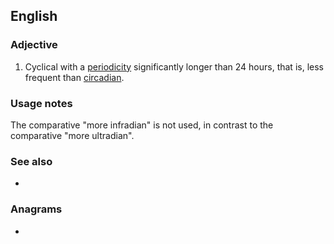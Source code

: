 ==English==

===Adjective===
{{en-adj|-}}

# Cyclical with a [[periodicity]] significantly longer than 24 hours, that is, less frequent than [[circadian]].

===Usage notes===
The comparative "more infradian" is not used, in contrast to the comparative "more ultradian".

===See also===
* {{l|en|ultradian}}

===Anagrams===
* {{anagrams|en|Afrindian}}